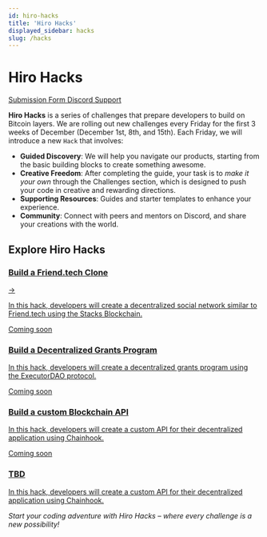 ```yaml
---
id: hiro-hacks
title: 'Hiro Hacks'
displayed_sidebar: hacks
slug: /hacks
---
```


# Hiro Hacks

<div className="gap-3 flex flex-wrap mb-6">
  <a
    className="inline-block bg-neutral-200 hover:bg-neutral-100 rounded-md text-sm text-neutral-700 px-2 py-1 hover:text-neutral-700 hover:no-underline transition-colors"
    href="https://rfw7zqyd.paperform.co/"
    target="_blank"
  >
    Submission Form <span className="i-radix-icons-link-2 align-text-bottom text-lg"></span>
  </a>
  <a
    className="inline-block bg-violet-300 hover:bg-violet-200 rounded-md text-sm text-violet-800 px-2 py-1 hover:text-violet-800 hover:no-underline transition-colors"
    href="https://discord.com/channels/621759717756370964/1022879438515486791"
  >
    Discord Support <span className="i-bi-discord align-text-bottom text-lg"></span>
  </a>
</div>

**Hiro Hacks** is a series of challenges that prepare developers to build on Bitcoin layers. We are rolling out new challenges every Friday for the first 3 weeks of December (December 1st, 8th, and 15th). Each Friday, we will introduce a new `Hack` that involves:

- **Guided Discovery**: We will help you navigate our products, starting from the basic building blocks to create something awesome.
- **Creative Freedom**: After completing the guide, your task is to _make it your own_ through the Challenges section, which is designed to push your code in creative and rewarding directions.
- **Supporting Resources**: Guides and starter templates to enhance your experience.
- **Community**: Connect with peers and mentors on Discord, and share your creations with the world.

## Explore Hiro Hacks

<div class="subSections my-8">
  <a href="/hacks/build-a-friend-tech-clone/getting-started">
    <div class="subSectionTitle"><h3>Build a Friend.tech Clone</h3><span>→</span></div>
    <p>In this hack, developers will create a decentralized social network similar to Friend.tech using the Stacks Blockchain.</p>
  </a>
  <a href="#" className="card-disabled">
    <span className="inline-flex items-center rounded-md bg-orange-50 dark:bg-red-400/10 px-2 py-1 text-xs font-medium text-orange-700 dark:text-orange-400 ring-1 ring-inset ring-orange-600/10 dark:ring-orange-400/20">
      Coming soon
    </span>
    <div class="subSectionTitle">
      <h3>Build a Decentralized Grants Program</h3>
    </div>
    <p>In this hack, developers will create a decentralized grants program using the ExecutorDAO protocol.</p>
  </a>
</div>
<div class="subSections my-8">
  <a href="#" className="card-disabled">
    <span className="inline-flex items-center rounded-md bg-orange-50 dark:bg-red-400/10 px-2 py-1 text-xs font-medium text-orange-700 dark:text-orange-400 ring-1 ring-inset ring-orange-600/10 dark:ring-orange-400/20">
      Coming soon
    </span>
    <div class="subSectionTitle">
      <h3>Build a custom Blockchain API</h3>
    </div>
    <p>In this hack, developers will create a custom API for their decentralized application using Chainhook.</p>
  </a>
  <a href="#" className="card-disabled hide">
    <span className="inline-flex items-center rounded-md bg-orange-50 dark:bg-red-400/10 px-2 py-1 text-xs font-medium text-orange-700 dark:text-orange-400 ring-1 ring-inset ring-orange-600/10 dark:ring-orange-400/20">
      Coming soon
    </span>
    <div class="subSectionTitle">
      <h3>TBD</h3>
    </div>
    <p>In this hack, developers will create a custom API for their decentralized application using Chainhook.</p>
  </a>
</div>

*Start your coding adventure with Hiro Hacks – where every challenge is a new possibility!*
